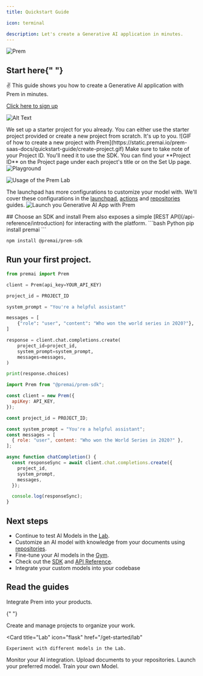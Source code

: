 ```yaml
---
title: Quickstart Guide

icon: terminal

description: Let's create a Generative AI application in minutes.
---
```


<img src="/images/cover.png" alt="Prem" />


## Start here{" "}

✌️ This guide shows you how to create a Generative AI application with Prem in minutes.

  <Steps titleSize="h3">
    <Step title="Activate your Prem account.">

[Click here to sign up](https://app.premai.io/accounts/signup/)

</Step>
<Step title="Sign in and generate an API key.">

![Alt Text](https://static.premai.io/prem-saas-docs/quickstart-guide/api-key-1.gif)

</Step>

<Step title="Create a new project.">
<Note>We set up a starter project for you already. You can either use the starter project provided or create a new project from scratch. It's up to you.</Note>
![GIF of how to create a new project with Prem](https://static.premai.io/prem-saas-docs/quickstart-guide/create-project.gif)
<Tip>Make sure to take note of your Project ID. You'll need it to use the SDK. You can find your **Project ID** on the Project page under each project's title or on the Set Up page.</Tip>
 <img
  src="https://static.premai.io/prem-saas-docs/quickstart-guide/projectsID.png"
  alt="Playground"
/>
</Step>

<Step title="Head over to the Lab and experiment with various AI models simultaneously.">

![Usage of the Prem Lab](https://static.premai.io/prem-saas-docs/quickstart-guide/premlab-example.gif)

</Step>

<Step title="After you've experimented with different models in the Lab, go to the Launchpad and choose the most suitable model for your use case.">

<Tip>The launchpad has more configurations to customize your model with. We'll cover these configurations in the [launchpad](/get-started/launchpad), [actions](/get-started/actions) and [repositories](/get-started/repositories) guides.</Tip>
![Launch you Generative AI App with Prem](https://static.premai.io/prem-saas-docs/quickstart-guide/launchpad-overview.gif)

</Step>

<Step title="Now it's time to integrate Prem into your application.">
## Choose an SDK and install
<Tip>
  Prem also exposes a simple [REST API](/api-reference/introduction) for interacting with the platform. 
</Tip>

<CodeGroup>
```bash Python
pip install premai
```

```bash JavaScript
npm install @premai/prem-sdk
```

</CodeGroup>

## Run your first project.

<CodeGroup>

```python Python
from premai import Prem

client = Prem(api_key=YOUR_API_KEY)

project_id = PROJECT_ID

system_prompt = "You're a helpful assistant"

messages = [
    {"role": "user", "content": "Who won the world series in 2020?"},
]

response = client.chat.completions.create(
    project_id=project_id,
    system_prompt=system_prompt,
    messages=messages,
)

print(response.choices)

```

```javaScript JavaScript
import Prem from "@premai/prem-sdk";

const client = new Prem({
  apiKey: API_KEY,
});

const project_id = PROJECT_ID;

const system_prompt = "You're a helpful assistant";
const messages = [
  { role: "user", content: "Who won the World Series in 2020?" },
];

async function chatCompletion() {
  const responseSync = await client.chat.completions.create({
    project_id,
    system_prompt,
    messages,
  });

  console.log(responseSync);
}
```

</CodeGroup>

</Step>

</Steps>



## Next steps

- Continue to test AI Models in the [Lab](/get-started/lab).
- Customize an AI model with knowledge from your documents using [repositories](/get-started/repositories).
- Fine-tune your AI models in the [Gym](/get-started/gym).
- Check out the [SDK](/get-started/sdk) and [API Reference](/api-reference/introduction).
- Integrate your custom models into your codebase

## Read the guides

<CardGroup cols={3}>
  <Card title="Prem SDK" icon="plug" href="/get-started/sdk">
    Integrate Prem into your products.
  </Card>

{" "}

<Card title="Projects" icon="folder" href="/get-started/manage-projects">
  Create and manage projects to organize your work.
</Card>

  <Card
    title="Lab"
    icon="flask"
    href="/get-started/lab"
  >
    Experiment with different models in the Lab.
  </Card>
</CardGroup>

<CardGroup cols={3}>
  <Card title="Monitoring" icon="chart-line" href="/get-started/monitoring">
    Monitor your AI integration.
  </Card>
  <Card
    title="Repositories"
    icon="folder-open"
    href="/get-started/repositories"
  >
    Upload documents to your repositories.
  </Card>
  <Card title="Launchpad" icon="rocket" href="/get-started/launchpad">
    Launch your preferred model.
  </Card>
</CardGroup>

<CardGroup cols={3}>
  <Card title="Gym" icon="dumbbell" href="/get-started/gym">
    Train your own Model.
  </Card>
</CardGroup>

